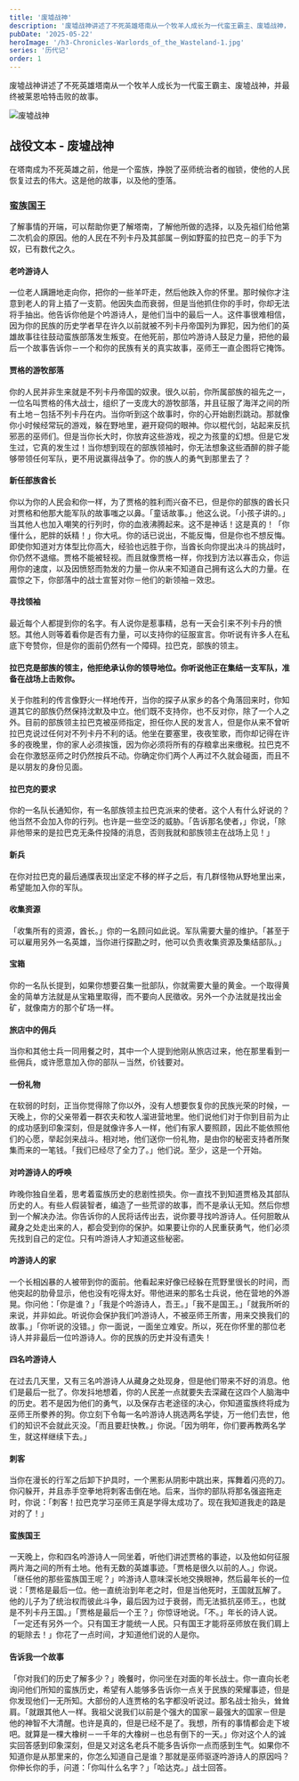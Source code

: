 ```yaml
---
title: '废墟战神'
description: '废墟战神讲述了不死英雄塔南从一个牧羊人成长为一代蛮王霸主、废墟战神，并最终被莱恩哈特击败的故事。'
pubDate: '2025-05-22'
heroImage: '/h3-Chronicles-Warlords_of_the_Wasteland-1.jpg'
series: '历代记'
order: 1
---
```


废墟战神讲述了不死英雄塔南从一个牧羊人成长为一代蛮王霸主、废墟战神，并最终被莱恩哈特击败的故事。


<Image src={wastedland} alt="废墟战神" webp={true} />

## 战役文本 - 废墟战神

在塔南成为不死英雄之前，他是一个蛮族，挣脱了巫师统治者的枷锁，使他的人民恢复过去的伟大。这是他的故事，以及他的堕落。

### 蛮族国王

了解事情的开端，可以帮助你更了解塔南，了解他所做的选择，以及先祖们给他第二次机会的原因。他的人民在不列卡丹及其部属－例如野蛮的拉巴克－的手下为奴，已有数代之久。

#### 老吟游诗人

一位老人蹒跚地走向你，把你的一些羊吓走，然后他跌入你的怀里。那时候你才注意到老人的背上插了一支箭。他因失血而衰弱，但是当他抓住你的手时，你却无法将手抽出。他告诉你他是个吟游诗人，是他们当中的最后一人。这件事很难相信，因为你的民族的历史学者早在许久以前就被不列卡丹帝国列为罪犯，因为他们的英雄故事往往鼓动蛮族部落发生叛变。在他死前，那位吟游诗人鼓足力量，把他的最后一个故事告诉你－一个和你的民族有关的真实故事，巫师王一直企图将它掩饰。

#### 贾格的游牧部落

你的人民并非生来就是不列卡丹帝国的奴隶。很久以前，你所属部族的祖先之一，一位名叫贾格的伟大战士，组织了一支庞大的游牧部落，并且征服了海洋之间的所有土地－包括不列卡丹在内。当你听到这个故事时，你的心开始剧烈跳动。那就像你小时候经常玩的游戏，躲在野地里，避开窥伺的眼神。你以棍代剑，站起来反抗邪恶的巫师们。但是当你长大时，你放弃这些游戏，视之为孩童的幻想。但是它发生过，它真的发生过！当你想到现在的部族领袖时，你无法想象这些酒醉的胖子能够带领任何军队，更不用说赢得战争了。你的族人的勇气到那里去了？

#### 新任部族酋长

你以为你的人民会和你一样，为了贾格的胜利而兴奋不已，但是你的部族的酋长只对贾格和他那大能军队的故事嗤之以鼻。「童话故事。」他这么说。「小孩子讲的。」当其他人也加入嘲笑的行列时，你的血液沸腾起来。这不是神话！这是真的！「你懂什么，肥胖的妖精！」你大吼。你的话已说出，不能反悔，但是你也不想反悔。即使你知道对方体型比你高大，经验也远胜于你，当酋长向你提出决斗的挑战时，你仍然不退缩。贾格不能被轻视。而且就像贾格一样，你找到方法以寡击众，你运用你的速度，以及因愤怒而勃发的力量－你从来不知道自己拥有这么大的力量。在震惊之下，你部落中的战士宣誓对你－他们的新领袖－效忠。

#### 寻找领袖

最近每个人都提到你的名字。有人说你是惹事精，总有一天会引来不列卡丹的愤怒。其他人则等着看你是否有力量，可以支持你的征服宣言。你听说有许多人在私底下夸赞你，但是你的面前仍然有一个障碍。拉巴克，部族的领主。

#### 拉巴克是部族的领主，他拒绝承认你的领导地位。你听说他正在集结一支军队，准备在战场上击败你。

关于你胜利的传言像野火一样地传开，当你的探子从家乡的各个角落回来时，你知道其它的部族仍然保持沈默及中立。他们既不支持你，也不反对你，除了一个人之外。目前的部族领主拉巴克被巫师指定，担任你人民的发言人，但是你从来不曾听拉巴克说过任何对不列卡丹不利的话。他坐在要塞里，夜夜笙歌，而你却记得在许多的夜晚里，你的家人必须挨饿，因为你必须将所有的存粮拿出来缴税。拉巴克不会在你激怒巫师之时仍然按兵不动。你确定你们两个人再过不久就会碰面，而且不是以朋友的身份见面。

#### 拉巴克的要求

你的一名队长通知你，有一名部族领主拉巴克派来的使者。这个人有什么好说的？他当然不会加入你的行列。也许是一些空泛的威胁。「告诉那名使者，」你说，「除非他带来的是拉巴克无条件投降的消息，否则我就和部族领主在战场上见！」

#### 新兵

在你对拉巴克的最后通牒表现出坚定不移的样子之后，有几群怪物从野地里出来，希望能加入你的军队。

#### 收集资源

「收集所有的资源，酋长。」你的一名顾问如此说。军队需要大量的维护。「甚至于可以雇用另外一名英雄，当你进行探勘之时，他可以负责收集资源及集结部队。」

#### 宝箱

你的一名队长提到，如果你想要召集一批部队，你就需要大量的黄金。一个取得黄金的简单方法就是从宝箱里取得，而不要向人民徵收。另外一个办法就是找出金矿，就像南方的那个矿场一样。

#### 旅店中的佣兵

当你和其他士兵一同用餐之时，其中一个人提到他刚从旅店过来，他在那里看到一些佣兵，或许愿意加入你的部队－当然，价钱要对。

#### 一份礼物

在软弱的时刻，正当你觉得除了你以外，没有人想要恢复你的民族光荣的时候，一天晚上，你的父亲带着一群农夫和牧人溜进营地里。他们说他们对于你到目前为止的成功感到印象深刻，但是就像许多人一样，他们有家人要照顾，因此不能依照他们的心愿，举起剑来战斗。相对地，他们送你一份礼物，是由你的秘密支持者所聚集而来的一笔钱。「我们已经尽了全力了。」他们说。至少，这是一个开始。

#### 对吟游诗人的呼唤

昨晚你独自坐着，思考着蛮族历史的悲剧性损失。你一直找不到知道贾格及其部队历史的人。有些人假装智者，编造了一些荒谬的故事，而不是承认无知。然后你想到一个解决办法。你告诉你的人民将话传出去，说你要寻找吟游诗人。任何胆敢从藏身之处走出来的人，都会受到你的保护。如果要让你的人民重获勇气，他们必须先找到自己的定位。只有吟游诗人才知道这些秘密。

#### 吟游诗人的家

一个长相凶暴的人被带到你的面前。他看起来好像已经躲在荒野里很长的时间，而他突起的肋骨显示，他也没有吃得太好。带他进来的那名士兵说，他在营地的外游晃。你问他：「你是谁？」「我是个吟游诗人，吾王。」「我不是国王。」「就我所听的来说，并非如此。听说你会保护我们吟游诗人，不被巫师王所害，用来交换我们的故事。」「你听说的没错。」你一面说，一面坐立难安。所以，死在你怀里的那位老诗人并非最后一位吟游诗人。你的民族的历史并没有遗失！

#### 四名吟游诗人

在过去几天里，又有三名吟游诗人从藏身之处现身，但是他们带来不好的消息。他们是最后一批了。你发抖地想着，你的人民差一点就要失去深藏在这四个人脑海中的历史。若不是因为他们的勇气，以及保存古老途径的决心，你知道蛮族终将成为巫师王所豢养的狗。你立刻下令每一名吟游诗人挑选两名学徒，万一他们去世，他们的知识不会就此灭没。「而且要赶快教。」你说。「因为明年，你们要再教两名学生，就这样继续下去。」

#### 刺客

当你在漫长的行军之后卸下护具时，一个黑影从阴影中跳出来，挥舞着闪亮的刀。你闪躲开，并且赤手空拳地将刺客击倒在地。后来，当你的部队将那名强盗拖走时，你说：「刺客！拉巴克学习巫师王真是学得太成功了。现在我知道我走的路是对的了！」

#### 蛮族国王

一天晚上，你和四名吟游诗人一同坐着，听他们讲述贾格的事迹，以及他如何征服两片海之间的所有土地。他有无数的英雄事迹。「贾格是很久以前的人。」你说。「继任他的那些蛮族国王呢？」吟游诗人意味深长地交换眼神，然后最年长的一位说：「贾格是最后一位。他一直统治到年老之时，但是当他死时，王国就瓦解了。他的儿子为了统治权而彼此斗争，最后因为过于衰弱，而无法抵抗巫师王。，也就是不列卡丹王国。」「贾格是最后一个王？」你惊讶地说。「不。」年长的诗人说。「一定还有另外一个。只有国王才能统一人民。只有国王才能将巫师放在我们肩上的轭除去！」你花了一点时间，才知道他们说的人是你。

#### 告诉我一个故事

「你对我们的历史了解多少？」晚餐时，你问坐在对面的年长战士。你一直向长老询问他们所知的蛮族历史，希望有人能够多告诉你一点关于民族的荣耀事迹，但是你发现他们一无所知。大部份的人连贾格的名字都没听说过。那名战士抬头，耸耸肩。「就跟其他人一样。我祖父说我们以前是个强大的国家－最强大的国家－但是他的神智不大清醒。也许是真的，但是已经不是了。我想，所有的事情都会走下坡吧。就算是一棵大橡树－一千年的大橡树－也总有倒下的一天。」你对这个人的诚实回答感到印象深刻，但是又对这名老兵不能多告诉你一点而感到生气。如果你不知道你是从那里来的，你怎么知道自己是谁？那就是巫师驱逐吟游诗人的原因吗？你伸长你的手，问道：「你叫什么名字？」「哈达克。」战士回答。